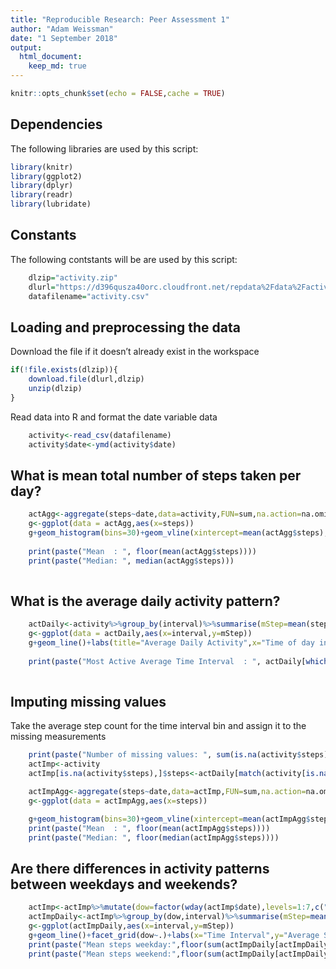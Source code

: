 ```yaml
---
title: "Reproducible Research: Peer Assessment 1"
author: "Adam Weissman"
date: "1 September 2018"
output: 
  html_document:
    keep_md: true
---
```


```r
knitr::opts_chunk$set(echo = FALSE,cache = TRUE)
```

## Dependencies
The following libraries are used by this script:
```r
library(knitr)
library(ggplot2)
library(dplyr)
library(readr)
library(lubridate)

```

## Constants
The following contstants will be  are used by this script:
```r
    dlzip="activity.zip"
    dlurl="https://d396qusza40orc.cloudfront.net/repdata%2Fdata%2Factivity.zip"
    datafilename="activity.csv"

```




## Loading and preprocessing the data
Download the file if it doesn't already exist in the workspace
```r
if(!file.exists(dlzip)){
    download.file(dlurl,dlzip)
    unzip(dlzip)
}
```
Read data into R and format the date variable data
```r
    activity<-read_csv(datafilename)
    activity$date<-ymd(activity$date)
```


## What is mean total number of steps taken per day?
```r
    actAgg<-aggregate(steps~date,data=activity,FUN=sum,na.action=na.omit)
    g<-ggplot(data = actAgg,aes(x=steps))
    g+geom_histogram(bins=30)+geom_vline(xintercept=mean(actAgg$steps), color="red")+geom_vline(xintercept=median(actAgg$steps),color="blue")+labs(x="Steps taken per Day",y="Count",title="Count of Steps taken per Day")
    
    print(paste("Mean  : ", floor(mean(actAgg$steps))))
    print(paste("Median: ", median(actAgg$steps)))
    
```

## What is the average daily activity pattern?
```r
    actDaily<-activity%>%group_by(interval)%>%summarise(mStep=mean(steps,na.rm=TRUE))
    g<-ggplot(data = actDaily,aes(x=interval,y=mStep))
    g+geom_line()+labs(title="Average Daily Activity",x="Time of day interval",y="Average Steps at Time of Day")+geom_vline(xintercept=actDaily[which(actDaily$mStep==max(actDaily$mStep)),]$interval,color="red")
    
    print(paste("Most Active Average Time Interval  : ", actDaily[which(actDaily$mStep==max(actDaily$mStep)),]$interval))
    
```


## Imputing missing values
Take the average step count for the time interval bin and assign it to the missing measurements
```r
    print(paste("Number of missing values: ", sum(is.na(activity$steps))))
    actImp<-activity    
    actImp[is.na(activity$steps),]$steps<-actDaily[match(activity[is.na(activity$steps),]$interval,actDaily$interval),]$mStep

    actImpAgg<-aggregate(steps~date,data=actImp,FUN=sum,na.action=na.omit)
    g<-ggplot(data = actImpAgg,aes(x=steps))

    g+geom_histogram(bins=30)+geom_vline(xintercept=mean(actImpAgg$steps), color="red")+geom_vline(xintercept =median(actImpAgg$steps),color="blue")+labs(x="Number of Steps",y="Count of Days with Step totals",title="Count of Steps taken per Day") 
    print(paste("Mean  : ", floor(mean(actImpAgg$steps))))
    print(paste("Median: ", floor(median(actImpAgg$steps))))

```

## Are there differences in activity patterns between weekdays and weekends?
```r
    actImp<-actImp%>%mutate(dow=factor(wday(actImp$date),levels=1:7,c("Weekend",rep("Weekday",5),"Weekend")))
    actImpDaily<-actImp%>%group_by(dow,interval)%>%summarise(mStep=mean(steps))
    g<-ggplot(actImpDaily,aes(x=interval,y=mStep))
    g+geom_line()+facet_grid(dow~.)+labs(x="Time Interval",y="Average Steps",title="Average Daily Activity comparing Weekend and Weekday Activity")
    print(paste("Mean steps weekday:",floor(sum(actImpDaily[actImpDaily$dow=="Weekday",]$mStep))))
    print(paste("Mean steps weekend:",floor(sum(actImpDaily[actImpDaily$dow=="Weekend",]$mStep))))
```


